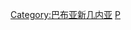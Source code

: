 {{noteTA
|G1=地名
}}
{{Catnav|頁面分類|地理|国家|大洋洲国家|巴布亚新几内亚}}
{{Catnav|頁面分類|各種主題的頁面分類|按國家分類|各國地理|各國城市}}
{{Commons category|Cities in Papua New Guinea}}

[[Category:巴布亚新几内亚|Category:巴布亚新几内亚]]
[[Category:各國城市|P]]